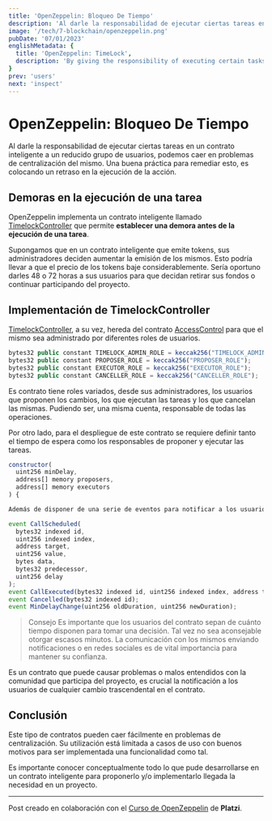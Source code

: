 ```yaml
---
title: 'OpenZeppelin: Bloqueo De Tiempo'
description: 'Al darle la responsabilidad de ejecutar ciertas tareas en un contrato inteligente a un reducido grupo de usuarios, podemos caer en problemas de centralización del mismo. Una buena práctica para remediar esto, es colocando un retraso en la ejecución de la acción.'
image: '/tech/7-blockchain/openzeppelin.png'
pubDate: '07/01/2023'
englishMetadata: {
  title: 'OpenZeppelin: TimeLock',
  description: 'By giving the responsibility of executing certain tasks in a smart contract to a small group of users, we can fall into centralization problems. A good practice to remedy this is to place a delay in the execution of the action.'
}
prev: 'users'
next: 'inspect'
---
```


# OpenZeppelin: Bloqueo De Tiempo

Al darle la responsabilidad de ejecutar ciertas tareas en un contrato inteligente a un reducido grupo de usuarios, podemos caer en problemas de centralización del mismo. Una buena práctica para remediar esto, es colocando un retraso en la ejecución de la acción.

## Demoras en la ejecución de una tarea

OpenZeppelin implementa un contrato inteligente llamado [TimelockController](https://github.com/OpenZeppelin/openzeppelin-contracts/blob/master/contracts/governance/TimelockController.sol "TimelockController") que permite **establecer una demora antes de la ejecución de una tarea**.

Supongamos que en un contrato inteligente que emite tokens, sus administradores deciden aumentar la emisión de los mismos. Esto podría llevar a que el precio de los tokens baje considerablemente. Sería oportuno darles 48 o 72 horas a sus usuarios para que decidan retirar sus fondos o continuar participando del proyecto.

## Implementación de TimelockController

[TimelockController](https://docs.openzeppelin.com/contracts/4.x/api/governance#TimelockController "OpenZeppelin TimelockController"), a su vez, hereda del contrato [AccessControl](https://github.com/OpenZeppelin/openzeppelin-contracts/blob/master/contracts/access/AccessControl.sol "AccessControl") para que el mismo sea administrado por diferentes roles de usuarios.

```js
bytes32 public constant TIMELOCK_ADMIN_ROLE = keccak256("TIMELOCK_ADMIN_ROLE");
bytes32 public constant PROPOSER_ROLE = keccak256("PROPOSER_ROLE");
bytes32 public constant EXECUTOR_ROLE = keccak256("EXECUTOR_ROLE");
bytes32 public constant CANCELLER_ROLE = keccak256("CANCELLER_ROLE");
```

Es contrato tiene roles variados, desde sus administradores, los usuarios que proponen los cambios, los que ejecutan las tareas y los que cancelan las mismas. Pudiendo ser, una misma cuenta, responsable de todas las operaciones.

Por otro lado, para el despliegue de este contrato se requiere definir tanto el tiempo de espera como los responsables de proponer y ejecutar las tareas.

```js
constructor(
  uint256 minDelay,
  address[] memory proposers,
  address[] memory executors
) {
```

```js
Además de disponer de una serie de eventos para notificar a los usuarios de una nueva propuesta o de la pronta ejecución de una tarea que puede provocar cambios en el contrato.

event CallScheduled(
  bytes32 indexed id,
  uint256 indexed index,
  address target,
  uint256 value,
  bytes data,
  bytes32 predecessor,
  uint256 delay
);
event CallExecuted(bytes32 indexed id, uint256 indexed index, address target, uint256 value, bytes data);
event Cancelled(bytes32 indexed id);
event MinDelayChange(uint256 oldDuration, uint256 newDuration);
```

> Consejo
> Es importante que los usuarios del contrato sepan de cuánto tiempo disponen para tomar una decisión. Tal vez no sea aconsejable otorgar escasos minutos. La comunicación con los mismos enviando notificaciones o en redes sociales es de vital importancia para mantener su confianza.

Es un contrato que puede causar problemas o malos entendidos con la comunidad que participa del proyecto, es crucial la notificación a los usuarios de cualquier cambio trascendental en el contrato.

## Conclusión

Este tipo de contratos pueden caer fácilmente en problemas de centralización. Su utilización está limitada a casos de uso con buenos motivos para ser implementada una funcionalidad como tal.

Es importante conocer conceptualmente todo lo que pude desarrollarse en un contrato inteligente para proponerlo y/o implementarlo llegada la necesidad en un proyecto.

---
Post creado en colaboración con el [Curso de OpenZeppelin](https://platzi.com/cursos/openzeppelin/ "Curso de OpenZeppelin de Platzi") de **Platzi**.
